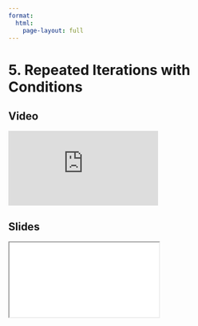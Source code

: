 ```yaml
---
format:
  html:
    page-layout: full
---
```


# 5. Repeated Iterations with Conditions

::: {.panel-tabset .nav-pills}

## Video

<iframe
    class="video"
    src="https://www.youtube.com/embed/yz6Wwa2MkQA?start=1448&end=1667&rel=0" 
    title="Module 5 Video - Repeated Iterations with Conditions"
    frameborder="0"
    allow="accelerometer; autoplay; clipboard-write; encrypted-media; gyroscope; picture-in-picture"
    allowfullscreen
></iframe>

## Slides

<iframe
    class="slide-deck"
    src="slides/module5_16.html"
></iframe>

:::

